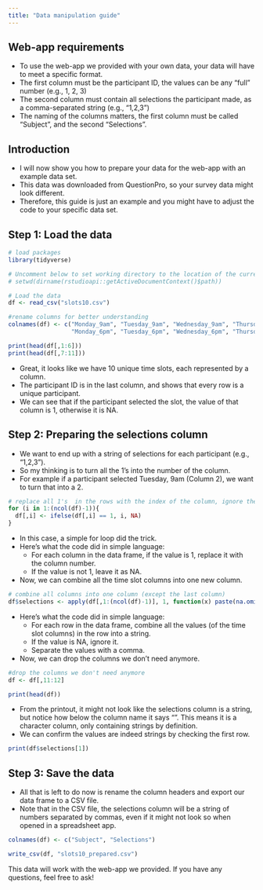 ```yaml
---
title: "Data manipulation guide"
---
```


## Web-app requirements

-   To use the web-app we provided with your own data, your data will have to meet a specific format.
-   The first column must be the participant ID, the values can be any "full" number (e.g., 1, 2, 3)
-   The second column must contain all selections the participant made, as a comma-separated string (e.g., "1,2,3")
-   The naming of the columns matters, the first column must be called "Subject", and the second "Selections".

## Introduction

-   I will now show you how to prepare your data for the web-app with an example data set.
-   This data was downloaded from QuestionPro, so your survey data might look different.
-   Therefore, this guide is just an example and you might have to adjust the code to your specific data set.

## Step 1: Load the data

```r

# load packages
library(tidyverse)

# Uncomment below to set working directory to the location of the current file
# setwd(dirname(rstudioapi::getActiveDocumentContext()$path))

# Load the data
df <- read_csv("slots10.csv")  

#rename columns for better understanding
colnames(df) <- c("Monday_9am", "Tuesday_9am", "Wednesday_9am", "Thursday_9am", "Friday_9am", 
                  "Monday_6pm", "Tuesday_6pm", "Wednesday_6pm", "Thursday_6pm", "Friday_6pm", "ID")

print(head(df[,1:6]))
print(head(df[,7:11]))
```

-   Great, it looks like we have 10 unique time slots, each represented by a column.
-   The participant ID is in the last column, and shows that every row is a unique participant.
-   We can see that if the participant selected the slot, the value of that column is 1, otherwise it is NA.

## Step 2: Preparing the selections column

-   We want to end up with a string of selections for each participant (e.g., "1,2,3").
-   So my thinking is to turn all the 1's into the number of the column.
-   For example if a participant selected Tuesday, 9am (Column 2), we want to turn that into a 2.

```r
# replace all 1's  in the rows with the index of the column, ignore the last column
for (i in 1:(ncol(df)-1)){
  df[,i] <- ifelse(df[,i] == 1, i, NA)
}
```

-   In this case, a simple for loop did the trick.
-   Here's what the code did in simple language:
    -   For each column in the data frame, if the value is 1, replace it with the column number.
    -   If the value is not 1, leave it as NA.
-   Now, we can combine all the time slot columns into one new column.

```r
# combine all columns into one column (except the last column)
df$selections <- apply(df[,1:(ncol(df)-1)], 1, function(x) paste(na.omit(x), collapse = ","))
```

-   Here's what the code did in simple language:
    -   For each row in the data frame, combine all the values (of the time slot columns) in the row into a string.
    -   If the value is NA, ignore it.
    -   Separate the values with a comma.
-   Now, we can drop the columns we don't need anymore.

```r
#drop the columns we don't need anymore
df <- df[,11:12]

print(head(df))
```

-   From the printout, it might not look like the selections column is a string, but notice how below the column name it says "<chr>". This means it is a character column, only containing strings by definition.
-   We can confirm the values are indeed strings by checking the first row.

```r
print(df$selections[1])
```

## Step 3: Save the data

-   All that is left to do now is rename the column headers and export our data frame to a CSV file.
-   Note that in the CSV file, the selections column will be a string of numbers separated by commas, even if it might not look so when opened in a spreadsheet app.

```r
colnames(df) <- c("Subject", "Selections")

write_csv(df, "slots10_prepared.csv")
```

This data will work with the web-app we provided. If you have any questions, feel free to ask!
